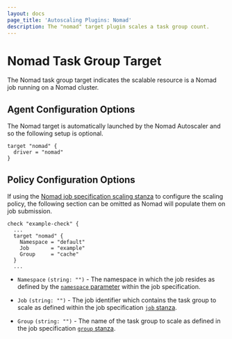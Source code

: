 ```yaml
---
layout: docs
page_title: 'Autoscaling Plugins: Nomad'
description: The "nomad" target plugin scales a task group count.
---
```


# Nomad Task Group Target

The Nomad task group target indicates the scalable resource is a Nomad job
running on a Nomad cluster.

## Agent Configuration Options

The Nomad target is automatically launched by the Nomad Autoscaler and so the
following setup is optional.

```hcl
target "nomad" {
  driver = "nomad"
}
```

## Policy Configuration Options

If using the [Nomad job specification scaling stanza][nomad_scaling_stanza] to
configure the scaling policy, the following section can be omitted as Nomad will
populate them on job submission.

```hcl
check "example-check" {
  ...
  target "nomad" {
    Namespace = "default"
    Job       = "example"
    Group     = "cache"
  }
  ...
```

- `Namespace` `(string: "")` - The namespace in which the job resides as defined
  by the [`namespace` parameter][nomad_namespace_parameter] within the job
  specification.

- `Job` `(string: "")` - The job identifier which contains the task group to
  scale as defined within the job specification [`job` stanza][nomad_job_stanza].

- `Group` `(string: "")` - The name of the task group to scale as defined in the
  job specification [`group` stanza][nomad_group_stanza].

[nomad_job_stanza]: /docs/job-specification/job#job-stanza

[nomad_group_stanza]: /docs/job-specification/group#group-stanza

[nomad_namespace_parameter]: /docs/job-specification/job#namespace

[nomad_scaling_stanza]: /docs/job-specification/scaling
